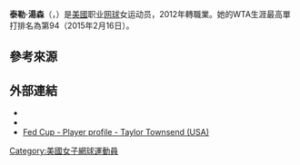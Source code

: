 {{Expand|time=2018-06-08T14:41:00+00:00}}
{{Infobox 网球
|姓名=Taylor Townsend
|image= [[File:Taylor_Townsend_tennis.jpg|250px]]
|国籍={{USA}}
|生年=1996年
|生日={{birth date and age|mf=yes|1996|4|16}}
|出生地=[[美國|美國]]
|居住地=[[美國|美國]]
|身高=170
|体重=60
|持拍手=左
|反拍=雙手
|转职业年=2012年
|球拍=
|球衣=
|球鞋=
|单打最高排名=94（2015年2月16日）
|双打最高排名=
|现单打排名=
|现双打排名=
|单打冠军头衔=（WTA）0（ITF）3
|双打冠军头衔=（WTA）0（ITF）4
|职业战绩=
|雙打職業戰績=
|奖金=$472,280[[美元|美元]]
|澳网最好成绩=第一輪（2015）
|法网最好成绩=第三輪（2014）
|温网最好成绩=第一輪（2014）
|美网最好成绩=第一輪（2016）
|澳網雙打最好成績=
|法網雙打最好成績=
|溫網雙打最好成績=
|美網雙打最好成績=
|大满贯个数=
|奥运会最好成绩=
}}

'''泰勒·湯森'''（{{lang-en|'''Taylor Townsend'''}}，{{bd|1996年|4月16日|catIdx=Townsend, Taylor}}）是[[美國|美國]]职业[[网球|网球]]女运动员，2012年轉職業。她的WTA生涯最高單打排名為第94（2015年2月16日）。

==參考來源==
{{reflist}}

==外部連結==
{{Commonscat|Taylor Townsend}}
* {{WTA|18262}}
* {{ITF Profile|id=100161173}}
* [http://www.fedcup.com/en/players/player/profile.aspx?playerid=100161173 Fed Cup - Player profile - Taylor Townsend (USA)] {{Wayback|url=http://www.fedcup.com/en/players/player/profile.aspx?playerid=100161173 |date=20160423004610 }}

{{網球運動員小作品}}
{{DEFAULTSORT:Townsend, Taylor}}
[[Category:美國女子網球運動員|Category:美國女子網球運動員]]